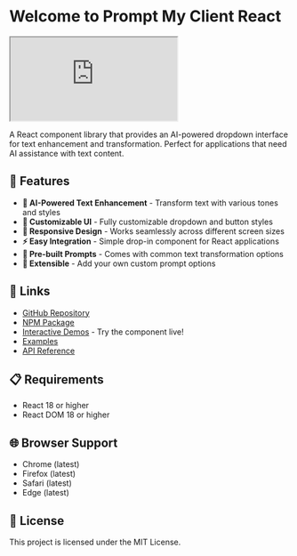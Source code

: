 # Welcome to Prompt My Client React

<iframe src="https://codesandbox.io/embed/slt76x?view=preview&module=%2Fsrc%2FApp.js&hidenavigation=1"
     style={{ width: '100%', height: '400px', border: 'none', borderRadius: '8px' }}
     title="prompt-my-client-simple"
     allow="accelerometer; ambient-light-sensor; camera; encrypted-media; geolocation; gyroscope; hid; microphone; midi; payment; usb; vr; xr-spatial-tracking"
     sandbox="allow-forms allow-modals allow-popups allow-presentation allow-same-origin allow-scripts"
   ></iframe>

A React component library that provides an AI-powered dropdown interface for text enhancement and transformation. Perfect for applications that need AI assistance with text content.

## 🚀 Features

- **🤖 AI-Powered Text Enhancement** - Transform text with various tones and styles
- **🎨 Customizable UI** - Fully customizable dropdown and button styles
- **📱 Responsive Design** - Works seamlessly across different screen sizes
- **⚡ Easy Integration** - Simple drop-in component for React applications
- **🎯 Pre-built Prompts** - Comes with common text transformation options
- **🔧 Extensible** - Add your own custom prompt options

## 🔗 Links

- [GitHub Repository](https://github.com/rajanlagah/prompt-my-client-react)
- [NPM Package](https://www.npmjs.com/package/prompt-my-client-react)
- [Interactive Demos](/docs/demos) - Try the component live!
- [Examples](/docs/examples)
- [API Reference](/docs/api)

## 📋 Requirements

- React 18 or higher
- React DOM 18 or higher

## 🌐 Browser Support

- Chrome (latest)
- Firefox (latest)
- Safari (latest)
- Edge (latest)

## 📄 License

This project is licensed under the MIT License.
